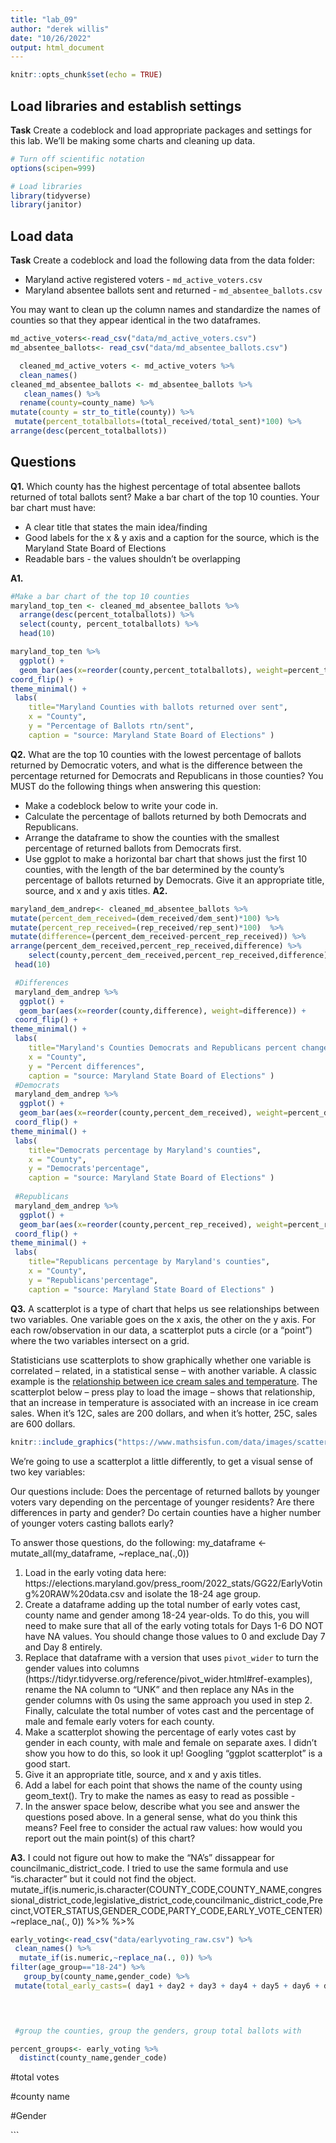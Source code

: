 ```yaml
---
title: "lab_09"
author: "derek willis"
date: "10/26/2022"
output: html_document
---
```


```r
knitr::opts_chunk$set(echo = TRUE)
```

## Load libraries and establish settings

**Task** Create a codeblock and load appropriate packages and settings for this lab. We'll be making some charts and cleaning up data.

```r
# Turn off scientific notation
options(scipen=999)

# Load libraries
library(tidyverse)
library(janitor)
```

## Load data

**Task** Create a codeblock and load the following data from the data folder:

* Maryland active registered voters - `md_active_voters.csv`
* Maryland absentee ballots sent and returned - `md_absentee_ballots.csv`

You may want to clean up the column names and standardize the names of counties so that they appear identical in the two dataframes.

```r
md_active_voters<-read_csv("data/md_active_voters.csv")
md_absentee_ballots<- read_csv("data/md_absentee_ballots.csv")
```

```r
  cleaned_md_active_voters <- md_active_voters %>%
  clean_names() 
cleaned_md_absentee_ballots <- md_absentee_ballots %>% 
   clean_names() %>% 
  rename(county=county_name) %>% 
mutate(county = str_to_title(county)) %>% 
 mutate(percent_totalballots=(total_received/total_sent)*100) %>% 
arrange(desc(percent_totalballots))
```

## Questions 

**Q1.** Which county has the highest percentage of total absentee ballots returned of total ballots sent? Make a bar chart of the top 10 counties. Your bar chart must have:

* A clear title that states the main idea/finding
* Good labels for the x & y axis and a caption for the source, which is the Maryland State Board of Elections
* Readable bars - the values shouldn't be overlapping

**A1.** 
```r
#Make a bar chart of the top 10 counties
maryland_top_ten <- cleaned_md_absentee_ballots %>%
  arrange(desc(percent_totalballots)) %>%
  select(county, percent_totalballots) %>% 
  head(10)

maryland_top_ten %>%
  ggplot() +
  geom_bar(aes(x=reorder(county,percent_totalballots), weight=percent_totalballots)) +
coord_flip() +
theme_minimal() +
 labs(
    title="Maryland Counties with ballots returned over sent",
    x = "County",
    y = "Percentage of Ballots rtn/sent",
    caption = "source: Maryland State Board of Elections" )
```


**Q2.** What are the top 10 counties with the lowest percentage of ballots returned by Democratic voters, and what is the difference between the percentage returned for Democrats and Republicans in those counties? You MUST do the following things when answering this question:

* Make a codeblock below to write your code in.
* Calculate the percentage of ballots returned by both Democrats and Republicans.
* Arrange the dataframe to show the counties with the smallest percentage of returned ballots from Democrats first.
* Use ggplot to make a horizontal bar chart that shows just the first 10 counties, with the length of the bar determined by the county's percentage of ballots returned by Democrats. Give it an appropriate title, source, and x and y axis titles. 
**A2.** 
```r
maryland_dem_andrep<- cleaned_md_absentee_ballots %>%
mutate(percent_dem_received=(dem_received/dem_sent)*100) %>% 
mutate(percent_rep_received=(rep_received/rep_sent)*100)  %>% 
mutate(difference=(percent_dem_received-percent_rep_received)) %>%
arrange(percent_dem_received,percent_rep_received,difference) %>%
    select(county,percent_dem_received,percent_rep_received,difference) %>% 
 head(10)

 #Differences 
 maryland_dem_andrep %>%
  ggplot() +
  geom_bar(aes(x=reorder(county,difference), weight=difference)) +
 coord_flip() +
theme_minimal() +
 labs(
    title="Maryland's Counties Democrats and Republicans percent change",
    x = "County",
    y = "Percent differences",
    caption = "source: Maryland State Board of Elections" )
 #Democrats 
 maryland_dem_andrep %>%
  ggplot() +
  geom_bar(aes(x=reorder(county,percent_dem_received), weight=percent_dem_received)) +
 coord_flip() +
theme_minimal() +
 labs(
    title="Democrats percentage by Maryland's counties",
    x = "County",
    y = "Democrats'percentage",
    caption = "source: Maryland State Board of Elections" )
 
 #Republicans 
 maryland_dem_andrep %>%
  ggplot() +
  geom_bar(aes(x=reorder(county,percent_rep_received), weight=percent_rep_received)) +
 coord_flip() +
theme_minimal() +
 labs(
    title="Republicans percentage by Maryland's counties",
    x = "County",
    y = "Republicans'percentage",
    caption = "source: Maryland State Board of Elections" )
```

**Q3.**  A scatterplot is a type of chart that helps us see relationships between two variables. One variable goes on the x axis, the other on the y axis.  For each row/observation in our data, a scatterplot puts a circle (or a "point") where the two variables intersect on a grid. 

Statisticians use scatterplots to show graphically whether one variable is correlated -- related, in a statistical sense -- with another variable.  A classic example is the [relationship between ice cream sales and temperature](https://www.mathsisfun.com/data/scatter-xy-plots.html). The scatterplot below -- press play to load the image -- shows that relationship, that an increase in temperature is associated with an increase in ice cream sales. When it's 12C, sales are 200 dollars, and when it's hotter, 25C, sales are 600 dollars.

```r
knitr::include_graphics("https://www.mathsisfun.com/data/images/scatter-ice-cream1.svg")
```

We're going to use a scatterplot a little differently, to get a visual sense of two key variables: 

Our questions include: Does the percentage of returned ballots by younger voters vary depending on the percentage of younger residents? Are there differences in party and gender? Do certain counties have a higher number of younger voters casting ballots early?

To answer those questions, do the following:
my_dataframe <- mutate_all(my_dataframe, ~replace_na(.,0))

1. Load in the early voting data here: https://elections.maryland.gov/press_room/2022_stats/GG22/EarlyVoting%20RAW%20data.csv and isolate the 18-24 age group.
2. Create a dataframe adding up the total number of early votes cast, county name and gender among 18-24 year-olds. To do this, you will need to make sure that all of the early voting totals for Days 1-6 DO NOT have NA values. You should change those values to 0 and exclude Day 7 and Day 8 entirely.
3. Replace that dataframe with a version that uses `pivot_wider` to turn the gender values into columns (https://tidyr.tidyverse.org/reference/pivot_wider.html#ref-examples), rename the NA column to "UNK" and then replace any NAs in the gender columns with 0s using the same approach you used in step 2. Finally, calculate the total number of votes cast and the percentage of male and female early voters for each county.
4. Make a scatterplot showing the percentage of early votes cast by gender in each county, with male and female on separate axes. I didn't show you how to do this, so look it up! Googling "ggplot scatterplot" is a good start.
4. Give it an appropriate title, source, and x and y axis titles.
5. Add a label for each point that shows the name of the county using geom_text(). Try to make the names as easy to read as possible - 
6. In the answer space below, describe what you see and answer the questions posed above. In a general sense, what do you think this means? Feel free to consider the actual raw values: how would you report out the main point(s) of this chart?

**A3.** I could not figure out how to make the "NA's" dissappear for councilmanic_district_code. I tried to use the same formula and use "is.character" but it could not find the object. 
 mutate_if(is.numeric,is.character(COUNTY_CODE,COUNTY_NAME,congressional_district_code,legislative_district_code,councilmanic_district_code,Precinct,VOTER_STATUS,GENDER_CODE,PARTY_CODE,EARLY_VOTE_CENTER) ~replace_na(., 0)) %>% 
 %>% 
```r
early_voting<-read_csv("data/earlyvoting_raw.csv") %>% 
 clean_names() %>% 
  mutate_if(is.numeric,~replace_na(., 0)) %>% 
filter(age_group=="18-24") %>% 
   group_by(county_name,gender_code) %>% 
 mutate(total_early_casts=( day1 + day2 + day3 + day4 + day5 + day6 + day7 + day8)) 
 



 #group the counties, group the genders, group total ballots with


``` 

```r
percent_groups<- early_voting %>%  
  distinct(county_name,gender_code)


``` 

  
  

  #total votes 

    
  #county name 
  
  #Gender 
  
```
